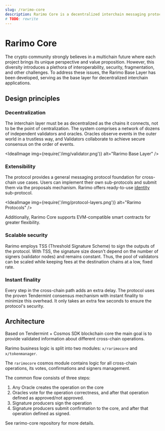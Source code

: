 ```yaml
---
slug: /rarimo-core
description: Rarimo Core is a decentralized interchain messaging protocol.
# TODO: rewrite
---
```


# Rarimo Core

The crypto community strongly believes in a multichain future where each project brings its unique perspective and value proposition.
However, this diversity introduces a plethora of interoperability, security, fragmentation, and other challenges.
To address these issues, the Rarimo Base Layer has been developed, serving as the base layer for decentralized interchain applications.

## Design principles

### Decentralization

The interchain layer must be as decentralized as the chains it connects, not to be the point of centralization.
The system comprises a network of dozens of independent validators and oracles.
Oracles observe events in the outer world in a trustless way, and Validators collaborate to achieve secure consensus on the order of events.

<IdealImage img={require('/img/validator.png')} alt="Rarimo Base Layer" />

### Extensibility

The protocol provides a general messaging protocol foundation for cross-chain use cases.
Users can implement their own sub-protocols and submit them via the proposals mechanism.
Rarimo offers ready-to-use [identity](/credential-trees) sub-protocol.

<IdealImage img={require('/img/protocol-layers.png')} alt="Rarimo Protocols" />

Additionally, Rarimo Core supports EVM-compatible smart contracts for greater flexibility.

### Scalable security

Rarimo employs TSS (Threshold Signature Scheme) to sign the outputs of the protocol.
With TSS, the signature size doesn't depend on the number of signers (validator nodes) and remains constant.
Thus, the pool of validators can be scaled while keeping fees at the destination chains at a low, fixed rate.

### Instant finality

Every step in the cross-chain path adds an extra delay.
The protocol uses the proven Tendermint consensus mechanism with instant finality to minimize this overhead.
It only takes an extra few seconds to ensure the protocol's security.


## Architecture

Based on Tendermint + Cosmos SDK blockchain core the main goal is to provide validated information about different cross-chain operations.

Rarimo business logic is split into two modules: `x/rarimocore` and `x/tokenmanager`.

The `rarimocore` cosmos module contains logic for all cross-chain operations, its votes, confirmations and signers management.

The common flow consists of three steps:

1. Any Oracle creates the operation on the core
2. Oracles vote for the operation correctness, and after that operation defined as approved/not approved.
3. Signature producers sign the operation
4. Signature producers submit confirmation to the core, and after that operation defined as signed.

See <OutLink href="https://github.com/rarimo/rarimo-core">rarimo-core</OutLink> repository for more details.